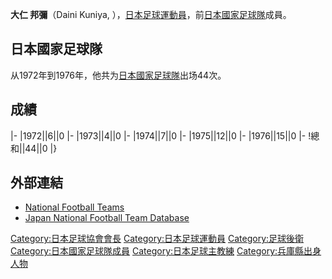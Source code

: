 {{Infobox football biography
|name=大仁邦彌
|image=
|fullname=大仁邦彌
|birth_date={{Birth date and age|1944|10|12}}
|cityofbirth=[[兵庫縣|兵庫縣]]
|countryofbirth=[[日本|日本]]
|height=1.73 m
|position=[[後衛_(足球)|後衛]]
|currentclub=
|years=1970-1978
|clubs=[[浦和紅鑽|三菱重工]]
|caps(goals)=
|nationalyears=1972-1976
|nationalteam=[[日本國家足球隊|日本]]
|nationalcaps(goals)=44 (0)
}}
'''大仁 邦彌'''（Daini Kuniya, {{Bd|1944年|10月12日||}}），[[日本|日本]][[足球|足球]][[運動員|運動員]]，前[[日本國家足球隊|日本國家足球隊]]成員。

==日本國家足球隊==
从1972年到1976年，他共为[[日本國家足球隊|日本國家足球隊]]出场44次。

==成績==
{{Football player national team statistics|JPN}}
|-
|1972||6||0
|-
|1973||4||0
|-
|1974||7||0
|-
|1975||12||0
|-
|1976||15||0
|-
!總和||44||0
|}

==外部連結==
{{Reflist}}
*[http://www.national-football-teams.com/v2/player.php?id=21220 National Football Teams]
*[https://web.archive.org/web/20160319073446/http://www.japannationalfootballteam.com/en/players/daini_kuniya.html Japan National Football Team Database]

{{Japan-sport-bio-stub}}
{{Soccer-player-stub}}
[[Category:日本足球協會會長|Category:日本足球協會會長]]
[[Category:日本足球運動員|Category:日本足球運動員]]
[[Category:足球後衛|Category:足球後衛]]
[[Category:日本國家足球隊成員|Category:日本國家足球隊成員]]
[[Category:日本足球主教練|Category:日本足球主教練]]
[[Category:兵庫縣出身人物|Category:兵庫縣出身人物]]
